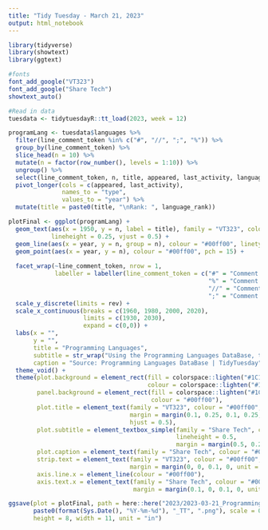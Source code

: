 ```yaml
---
title: "Tidy Tuesday - March 21, 2023"
output: html_notebook
---
```


```r
library(tidyverse)
library(showtext)
library(ggtext)

#fonts
font_add_google("VT323")
font_add_google("Share Tech")
showtext_auto()

#Read in data
tuesdata <- tidytuesdayR::tt_load(2023, week = 12)
```

```r
programLang <- tuesdata$languages %>%
  filter(line_comment_token %in% c("#", "//", ";", "%")) %>%
  group_by(line_comment_token) %>%
  slice_head(n = 10) %>%
  mutate(n = factor(row_number(), levels = 1:10)) %>%
  ungroup() %>%
  select(line_comment_token, n, title, appeared, last_activity, language_rank) %>%
  pivot_longer(cols = c(appeared, last_activity),
               names_to = "type",
               values_to = "year") %>%
  mutate(title = paste0(title, "\nRank: ", language_rank))
```

```r
plotFinal <- ggplot(programLang) +
  geom_text(aes(x = 1950, y = n, label = title), family = "VT323", colour = "#00ff00", size = 8, 
            lineheight = 0.25, vjust = 0.5) +
  geom_line(aes(x = year, y = n, group = n), colour = "#00ff00", linetype = "dashed") +
  geom_point(aes(x = year, y = n), colour = "#00ff00", pch = 15) +
  
  facet_wrap(~line_comment_token, nrow = 1,
             labeller = labeller(line_comment_token = c("#" = "Comment Token: #",
                                                        "%" = "Comment Token: %",
                                                        "//" = "Comment Token: //",
                                                        ";" = "Comment Token: ;"))) +
  scale_y_discrete(limits = rev) +
  scale_x_continuous(breaks = c(1960, 1980, 2000, 2020),
                     limits = c(1930, 2030),
                     expand = c(0,0)) +
  labs(x = "", 
       y = "",
       title = "Programming Languages",
       subtitle = str_wrap("Using the Programming Languages DataBase, there are over 3,300 programming languages listed. In examining comment tokens, 205 use <span style='font-size:34.0px;font-weight:bold;'>// </span>, 101 use <span style='font-size:34.0px;font-weight:bold;'># </span>, 64 use <span style='font-size:34.0px;font-weight:bold;'>; </span>, 15 use <span style='font-size:34.0px;font-weight:bold;'>%</span> and approximately 3,280 do not have a comment token listed."),
       caption = "Source: Programming Languages DataBase | TidyTuesday") +
  theme_void() +
  theme(plot.background = element_rect(fill = colorspace::lighten("#1C1C1C", amount = 0.1), 
                                       colour = colorspace::lighten("#1C1C1C", amount = 0.1)),
        panel.background = element_rect(fill = colorspace::lighten("#1C1C1C", amount = 0.1),
                                        colour = "#00ff00"),
        plot.title = element_text(family = "VT323", colour = "#00ff00", face = "bold", size = 65,
                                  margin = margin(0.1, 0.25, 0.1, 0.25, unit = "lines"),
                                  hjust = 0.5),
        plot.subtitle = element_textbox_simple(family = "Share Tech", colour = "#00ff00", size = 24,
                                               lineheight = 0.5,
                                               margin = margin(0.5, 0.25, 0.1, 0.25, unit = "lines")),
        plot.caption = element_text(family = "Share Tech", colour = "#00ff00", size = 16),
        strip.text = element_text(family = "VT323", colour = "#00ff00", size = 24,
                                  margin = margin(0, 0, 0.1, 0, unit = "lines")),
        axis.line.x = element_line(colour = "#00ff00"),
        axis.text.x = element_text(family = "Share Tech", colour = "#00ff00", size = 20,
                                   margin = margin(0.1, 0, 0.1, 0, unit = "lines")))
```

```r
ggsave(plot = plotFinal, path = here::here("2023/2023-03-21_ProgrammingLanguages"),
       paste0(format(Sys.Date(), "%Y-%m-%d"), "_TT", ".png"), scale = 0.6, dpi = 300,
       height = 8, width = 11, unit = "in")
```
